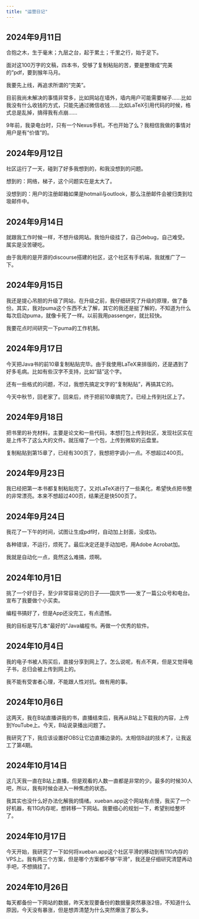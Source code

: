```yaml
---
title: "运营日记"
---
```


::: callout-note
## 2024年9月11日

合抱之木，生于毫末；九层之台，起于累土；千里之行，始于足下。

面对这100万字的文稿，四本书，受够了复制粘贴的苦，要是整理成“完美的”pdf，要到猴年马月。

我要先上线，再追求所谓的“完美”。

目前我尚未解决的事情非常多，比如网站在墙外，墙内用户可能需要梯子……比如我没有什么收钱的方式，只能先通过微信收钱……比如LaTeX引用代码的时候，格式总是乱掉，搞得我有点崩……

9年前，我录电台时，只有一个Nexus手机，不也开始了么？我相信我做的事情对用户是有“价值”的。
:::

::: callout-note
## 2024年9月12日

社区运行了一天，碰到了好多我想到的，和我没想到的问题。

想到的：网络，梯子，这个问题实在是太大了。

没想到的：用户的注册邮箱如果是hotmail与outlook，那么注册邮件会被归类到垃圾邮件中。
:::

::: callout-note
## 2024年9月14日

就跟我工作时候一样，不想升级网站。我怕升级挂了，自己debug，自己难受。属实是没苦硬吃。

由于我用的是开源的discourse搭建的社区，这个社区有手机端，我就推广了一下。
:::

::: callout-note
## 2024年9月15日

我还是提心吊胆的升级了网站，在升级之前，我仔细研究了升级的原理，做了备份。其实，我对puma这个东西不太了解，其它的我还是挺了解的，不知道为什么每次启动puma，就像卡死了一样。以前我用passenger，就比较快。

我要花点时间研究一下puma的工作机制。
:::

::: callout-note
## 2024年9月17日

今天把Java书的前10章复制粘贴完毕。由于我使用LaTeX来排版的，还是遇到了好多毛病。比如有些汉字不支持，比如“喆”这个字。

还有一些格式的问题，不过，我想先搞定文字的“复制粘贴”，再搞其它的。

今天中秋节，回老家了。回来后，终于把前10章搞完了。已经上传到社区上了。
:::

::: callout-note
## 2024年9月18日

把书里的补充材料，主要是论文和一些代码，本想打包上传到社区，发现社区实在是上传不了这么大的文件。就压缩了一个包，上传到微软的云盘里。

复制粘贴到第15章了，已经有300页了，我想把字调小一点。不想超过400页。
:::

::: callout-note
## 2024年9月23日

我已经把第一本书都复制粘贴完了。又对LaTeX进行了一些美化，希望快点把书整的非常漂亮。本来不想超过400页，结果还是快500页了。

:::

::: callout-note
## 2024年9月24日

我花了一下午的时间，试图让生成pdf时，自动加上封面，没成功。

各种错误，不运行，烦死了。最后决定还是手动加吧，用Adobe Acrobat加。

我就是自动化一点，竟然这么难搞，烦啊。

:::


::: callout-note
## 2024年10月1日

挑了一个好日子，至少非常容易记的日子——国庆节——发了一篇公众号和电台。宣布了我要做个小买卖。

编程书搞好了，但是App还没完工，有点遗憾。

我的目标是写几本“最好的”Java编程书。再做一个优秀的软件。
:::

::: callout-note
## 2024年10月4日

我的电子书被人购买后，直接分享到网上了。怎么说呢，有点不爽，但是又觉得电子书，总归会被上传到网上的。

我不能有受害者心理，不能跟人性对抗。做有用的事。

:::

::: callout-note
## 2024年10月6日

这两天，我在B站直播讲我的书，直播结束后，我再从B站上下载我的内容，上传到YouTube上。今天，B站说录播出问题了。

我研究了下，我应该设置好OBS让它边直播边录的。太相信B战的技术了，让我返工了第4期。

:::

::: callout-note
## 2024年10月14日

这几天我一直在B站上直播，但是观看的人数一直都是非常的少。最多的时候30人吧，所以，我有时候会进入一种焦虑的状态。

我其实也没什么好办法化解我的情绪。xueban.app这个网站有点慢，我买了一个好机器，有11G内存呢，想转移一下网站。我要细心的规划一下，希望别给整坏了。

:::

::: callout-note
## 2024年10月17日

今天开始，我研究了一下如何将xueban.app这个社区平滑的移动到有11G内存的VPS上。我有两三个方案，但是哪个方案都不够“平滑”，我还是仔细研究清楚再动手吧，不想搞挂了。

:::

::: callout-note
## 2024年10月26日

每天都备份一下网站的数据，昨天发现要备份的数据量突然暴涨2倍，不知道什么原因，今天没有暴涨，但是想弄清楚为什么突然爆涨了那么多。

:::